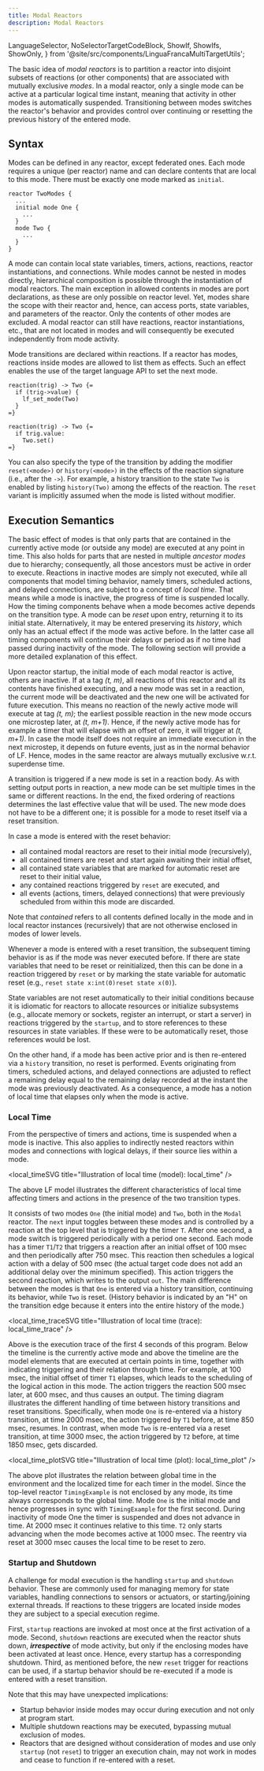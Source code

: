```yaml
---
title: Modal Reactors
description: Modal Reactors
---
```


  LanguageSelector,
  NoSelectorTargetCodeBlock,
  ShowIf, ShowIfs, ShowOnly,
} from '@site/src/components/LinguaFrancaMultiTargetUtils';

<LanguageSelector c py />

The basic idea of _modal reactors_ is to partition a reactor into disjoint subsets of reactions (or other components) that are associated with mutually exclusive _modes_.
In a modal reactor, only a single mode can be active at a particular logical time instant, meaning that activity in other modes is automatically suspended.
Transitioning between modes switches the reactor's behavior and provides control over continuing or resetting the previous history of the entered mode.

## Syntax

Modes can be defined in any reactor, except federated ones.
Each mode requires a unique (per reactor) name and can declare contents that are local to this mode.
There must be exactly one mode marked as `initial`.

```lf
reactor TwoModes {
  ...
  initial mode One {
    ...
  }
  mode Two {
    ...
  }
}
```

A mode can contain local state variables, timers, actions, reactions, reactor instantiations, and connections.
While modes cannot be nested in modes directly, hierarchical composition is possible through the instantiation of modal reactors.
The main exception in allowed contents in modes are port declarations, as these are only possible on reactor level.
Yet, modes share the scope with their reactor and, hence, can access ports, state variables, and parameters of the reactor.
Only the contents of other modes are excluded.
A modal reactor can still have reactions, reactor instantiations, etc., that are not located in modes and will consequently be executed independently from mode activity.

Mode transitions are declared within reactions.
If a reactor has modes, reactions inside modes are allowed to list them as effects.
Such an effect enables the use of the target language API to set the next mode.

<ShowIfs>
<ShowIf c>

```lf-c
reaction(trig) -> Two {=
  if (trig->value) {
    lf_set_mode(Two)
  }
=}
```

</ShowIf>
<ShowIf py>

```lf-py
reaction(trig) -> Two {=
  if trig.value:
    Two.set()
=}
```

</ShowIf>
</ShowIfs>

You can also specify the type of the transition by adding the modifier `reset(<mode>)` or `history(<mode>)` in the effects of the
reaction signature (i.e., after the `->`). For example, a history transition to the state `Two` is enabled by listing `history(Two)`
among the effects of the reaction. The `reset` variant is implicitly assumed when the mode is listed without modifier.

## Execution Semantics

The basic effect of modes is that only parts that are contained in the currently active mode (or outside any mode) are executed at any point in time.
This also holds for parts that are nested in multiple _ancestor modes_ due to hierarchy; consequently, all those ancestors must be active in order to execute.
Reactions in inactive modes are simply not executed, while all components that model timing behavior, namely timers, scheduled actions, and delayed connections, are subject to a concept of _local time_.
That means while a mode is inactive, the progress of time is suspended locally.
How the timing components behave when a mode becomes active depends on the transition type.
A mode can be _reset_ upon entry, returning it to its initial state.
Alternatively, it may be entered preserving its _history_, which only has an actual effect if the mode was active before.
In the latter case all timing components will continue their delays or period as if no time had passed during inactivity of the mode.
The following section will provide a more detailed explanation of this effect.

Upon reactor startup, the initial mode of each modal reactor is active, others are inactive.
If at a tag _(t, m)_, all reactions of this reactor and all its contents have finished executing, and a new mode was set in a reaction, the current mode will be deactivated and the new one will be activated for future execution.
This means no reaction of the newly active mode will execute at tag _(t, m)_; the earliest possible reaction in the new mode occurs one microstep later, at _(t, m+1)_.
Hence, if the newly active mode has for example a timer that will elapse with an offset of zero, it will trigger at _(t, m+1)_.
In case the mode itself does not require an immediate execution in the next microstep, it depends on future events, just as in the normal behavior of LF.
Hence, modes in the same reactor are always mutually exclusive w.r.t. superdense time.

A transition is triggered if a new mode is set in a reaction body.
As with setting output ports in reaction, a new mode can be set multiple times in the same or different reactions.
In the end, the fixed ordering of reactions determines the last effective value that will be used.
The new mode does not have to be a different one; it is possible for a mode to reset itself via a reset transition.

In case a mode is entered with the reset behavior:

- all contained modal reactors are reset to their initial mode (recursively),
- all contained timers are reset and start again awaiting their initial offset,
- all contained state variables that are marked for automatic reset are reset to their initial value,
- any contained reactions triggered by `reset` are executed, and
- all events (actions, timers, delayed connections) that were previously scheduled from within this mode are discarded.

Note that _contained_ refers to all contents defined locally in the mode and in local reactor instances (recursively) that are not otherwise enclosed in modes of lower levels.

Whenever a mode is entered with a reset transition, the subsequent timing behavior is as if the mode was never executed before.
If there are state variables that need to be reset or reinitialized, then this can be done in a reaction triggered by `reset` or by marking the state variable for automatic reset (e.g., <ShowOnly c inline>`reset state x:int(0)`</ShowOnly><ShowOnly py inline>`reset state x(0)`</ShowOnly>).

State variables are not reset automatically to their initial conditions because it is idiomatic for reactors to allocate resources or initialize subsystems (e.g., allocate memory or sockets, register an interrupt, or start a server) in reactions triggered by the `startup`, and to store references to these resources in state variables.
If these were to be automatically reset, those references would be lost.

On the other hand, if a mode has been active prior and is then re-entered via a `history` transition, no reset is performed.
Events originating from timers, scheduled actions, and delayed connections are adjusted to reflect a remaining delay equal to the remaining delay recorded at the instant the mode was previously deactivated.
As a consequence, a mode has a notion of local time that elapses only when the mode is active.

### Local Time

From the perspective of timers and actions, time is suspended when a mode is inactive.
This also applies to indirectly nested reactors within modes and connections with logical delays, if their source lies within a mode.


<local_timeSVG title="Illustration of local time (model): local_time"   />

The above LF model illustrates the different characteristics of local time affecting timers and actions in the presence of the two transition types.

It consists of two modes `One` (the initial mode) and `Two`, both in the `Modal` reactor.
The `next` input toggles between these modes and is controlled by a reaction at the top level that is triggered by the timer `T`.
After one second, a mode switch is triggered periodically with a period one second.
Each mode has a timer `T1`/`T2` that triggers a reaction after an initial offset of 100 msec and then periodically after 750 msec.
This reaction then schedules a logical action with a delay of 500 msec (the actual target code does not add an additional delay over the minimum specified).
This action triggers the second reaction, which writes to the output `out`.
The main difference between the modes is that `One` is entered via a history transition, continuing its behavior, while `Two` is reset.
(History behavior is indicated by an "H" on the transition edge because it enters into the entire history of the mode.)


<local_time_traceSVG title="Illustration of local time (trace): local_time_trace"   />

Above is the execution trace of the first 4 seconds of this program.
Below the timeline is the currently active mode and above the timeline are the model elements that are executed at certain points in time, together with indicating triggering and their relation through time.
For example, at 100 msec, the initial offset of timer `T1` elapses, which leads to the scheduling of the logical action in this mode.
The action triggers the reaction 500 msec later, at 600 msec, and thus causes an output.
The timing diagram illustrates the different handling of time between history transitions and reset transitions.
Specifically, when mode `One` is re-entered via a history transition, at time 2000 msec, the action triggered by `T1` before, at time 850 msec, resumes.
In contrast, when mode `Two` is re-entered via a reset transition, at time 3000 msec, the action triggered by `T2` before, at time 1850 msec, gets discarded.


<local_time_plotSVG title="Illustration of local time (plot): local_time_plot"   />

The above plot illustrates the relation between global time in the environment and the localized time for each timer in the model.
Since the top-level reactor `TimingExample` is not enclosed by any mode, its time always corresponds to the global time.
Mode `One` is the initial mode and hence progresses in sync with `TimingExample` for the first second.
During inactivity of mode One the timer is suspended and does not advance in time.
At 2000 msec it continues relative to this time.
`T2` only starts advancing when the mode becomes active at 1000 msec.
The reentry via reset at 3000 msec causes the local time to be reset to zero.

### Startup and Shutdown

A challenge for modal execution is the handling `startup` and `shutdown` behavior.
These are commonly used for managing memory for state variables, handling connections to sensors or actuators, or starting/joining external threads.
If reactions to these triggers are located inside modes they are subject to a special execution regime.

First, `startup` reactions are invoked at most once at the first activation of a mode.
Second, `shutdown` reactions are executed when the reactor shuts down, **_irrespective_** of mode activity, but only if the enclosing modes have been activated at least once.
Hence, every startup has a corresponding shutdown.
Third, as mentioned before, the new `reset` trigger for reactions can be used, if a startup behavior should be re-executed if a mode is entered with a reset transition.

Note that this may have unexpected implications:

- Startup behavior inside modes may occur during execution and not only at program start.
- Multiple shutdown reactions may be executed, bypassing mutual exclusion of modes.
- Reactors that are designed without consideration of modes and use only `startup` (not `reset`) to trigger an execution chain, may not work in modes and cease to function if re-entered with a reset.
